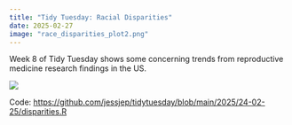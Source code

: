 ```yaml
---
title: "Tidy Tuesday: Racial Disparities"
date: 2025-02-27
image: "race_disparities_plot2.png"
---
```


Week 8 of Tidy Tuesday shows some concerning trends from reproductive medicine research findings in the US.

![](race_disparities_plot2.png){style="margin:auto;"}

Code: <https://github.com/jessjep/tidytuesday/blob/main/2025/24-02-25/disparities.R>
